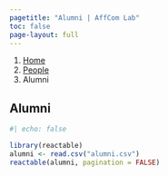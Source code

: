 ---
pagetitle: "Alumni | AffCom Lab"
toc: false
page-layout: full
---

```{=html}
<nav aria-label="breadcrumb">
  <ol class="breadcrumb">
    <li class="breadcrumb-item"><a href="../index.html">Home</a></li>
    <li class="breadcrumb-item"><a href="../people.html">People</a></li>
    <li class="breadcrumb-item active" aria-current="page">Alumni</li>
  </ol>
</nav>
```


## Alumni

```{r alumni}
#| echo: false

library(reactable)
alumni <- read.csv("alumni.csv")
reactable(alumni, pagination = FALSE)
```
